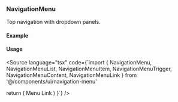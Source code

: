 
<Meta of={NavigationMenuStories} />

### NavigationMenu

Top navigation with dropdown panels.

#### Example

<Canvas>
  <Story of={NavigationMenuStories.TopNav} />
</Canvas>

#### Usage

<Source language="tsx" code={`import {
  NavigationMenu, NavigationMenuList, NavigationMenuItem,
  NavigationMenuTrigger, NavigationMenuContent, NavigationMenuLink
} from '@/components/ui/navigation-menu'

  return (
    <NavigationMenu>
      <NavigationMenuList>
        <NavigationMenuItem>
          <NavigationMenuTrigger>Menu</NavigationMenuTrigger>
          <NavigationMenuContent>
            <NavigationMenuLink className='rounded border p-2'>Link</NavigationMenuLink>
          </NavigationMenuContent>
        </NavigationMenuItem>
      </NavigationMenuList>
    </NavigationMenu>
  )
}`} />
